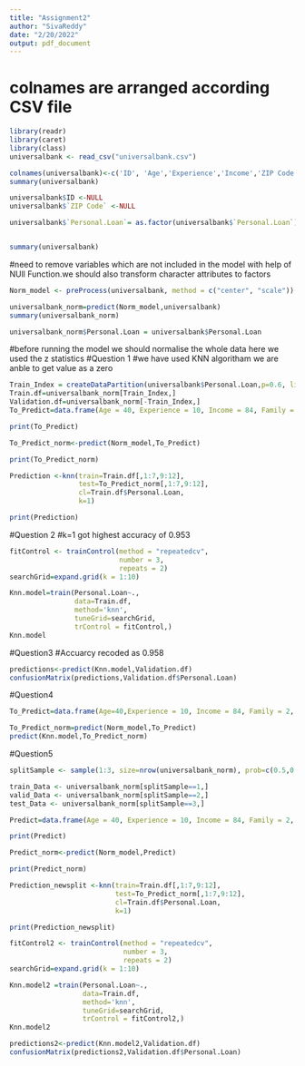 ---
title: "Assignment2"
author: "SivaReddy"
date: "2/20/2022"
output: pdf_document
---

# colnames are arranged according CSV file 




```{r}

library(readr)
library(caret)
library(class)
universalbank <- read_csv("universalbank.csv")

colnames(universalbank)<-c('ID', 'Age','Experience','Income','ZIP Code','Family','CCAvg','Education','Mortgage','Personal.Loan','Securities.Account','CD.Account','Online','CreditCard')
summary(universalbank)
```



```{r}

universalbank$ID <-NULL
universalbank$`ZIP Code` <-NULL

universalbank$`Personal.Loan`= as.factor(universalbank$`Personal.Loan`)


summary(universalbank)
```
#need to remove variables which are not included in the model with help of NUll Function.we should also transform character attributes to factors

```{r}

Norm_model <- preProcess(universalbank, method = c("center", "scale"))

universalbank_norm=predict(Norm_model,universalbank)
summary(universalbank_norm)

universalbank_norm$Personal.Loan = universalbank$Personal.Loan
```

#before running the model we should normalise the whole data here we used the z statistics 
#Question 1 
#we have used KNN algoritham we are anble to get value as a zero

```{r}
Train_Index = createDataPartition(universalbank$Personal.Loan,p=0.6, list=FALSE)
Train.df=universalbank_norm[Train_Index,]
Validation.df=universalbank_norm[-Train_Index,] 
To_Predict=data.frame(Age = 40, Experience = 10, Income = 84, Family = 2, CCAvg = 2, Education= 1,Mortgage = 0, Securities.Account = 0, CD.Account = 0, Online = 1,CreditCard = 1)

print(To_Predict)

To_Predict_norm<-predict(Norm_model,To_Predict)

print(To_Predict_norm)

Prediction <-knn(train=Train.df[,1:7,9:12], 
                 test=To_Predict_norm[,1:7,9:12],
                 cl=Train.df$Personal.Loan,
                 k=1)

print(Prediction)

```
#Question 2
#k=1 got highest accuracy of 0.953

```{r}
fitControl <- trainControl(method = "repeatedcv",
                           number = 3,
                           repeats = 2)
searchGrid=expand.grid(k = 1:10)

Knn.model=train(Personal.Loan~., 
                data=Train.df,
                method='knn',
                tuneGrid=searchGrid,
                trControl = fitControl,)
Knn.model

```
#Question3
#Accuarcy recoded as 0.958

```{r}
predictions<-predict(Knn.model,Validation.df)
confusionMatrix(predictions,Validation.df$Personal.Loan)

```
#Question4

```{r}
To_Predict=data.frame(Age=40,Experience = 10, Income = 84, Family = 2, CCAvg = 2, Education = 0, Mortgage = 0, Securities.Account = 0, CD.Account = 0, Online = 1, CreditCard = 1)

To_Predict_norm=predict(Norm_model,To_Predict)
predict(Knn.model,To_Predict_norm)

```
#Question5 
```{r}
splitSample <- sample(1:3, size=nrow(universalbank_norm), prob=c(0.5,0.3,0.2), replace = TRUE)

train_Data <- universalbank_norm[splitSample==1,]
valid_Data <- universalbank_norm[splitSample==2,]
test_Data <- universalbank_norm[splitSample==3,]

Predict=data.frame(Age = 40, Experience = 10, Income = 84, Family = 2, CCAvg = 2, Education= 1,Mortgage = 0, Securities.Account = 0, CD.Account = 0, Online = 1,CreditCard = 1)

print(Predict)

Predict_norm<-predict(Norm_model,Predict)

print(Predict_norm)

Prediction_newsplit <-knn(train=Train.df[,1:7,9:12], 
                          test=To_Predict_norm[,1:7,9:12],
                          cl=Train.df$Personal.Loan,
                          k=1)

print(Prediction_newsplit)

fitControl2 <- trainControl(method = "repeatedcv",
                            number = 3,
                            repeats = 2)
searchGrid=expand.grid(k = 1:10)

Knn.model2 =train(Personal.Loan~., 
                  data=Train.df,
                  method='knn',
                  tuneGrid=searchGrid,
                  trControl = fitControl2,)
Knn.model2

predictions2<-predict(Knn.model2,Validation.df)
confusionMatrix(predictions2,Validation.df$Personal.Loan)

```


